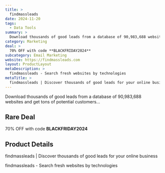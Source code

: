 ```yaml
---
title: >
  findmassleads
date: 2024-11-20
tags:
  - Data Tools
summary: >
  Download thousands of good leads from a database of 90,983,688 websites and get tons of potential customers...
category: Marketing
deal: >
  70% OFF with code **BLACKFRIDAY2024**
subcategory: Email Marketing
website: https://findmassleads.com
layout: ProductLayout
metaDescription: >
  findmassleads - Search fresh websites by technologies
metaTitle: >
  findmassleads | Discover thousands of good leads for your online business
---
```

Download thousands of good leads from a database of 90,983,688 websites and get tons of potential customers...

## Rare Deal

70% OFF with code **BLACKFRIDAY2024**

## Product Details
findmassleads | Discover thousands of good leads for your online business

findmassleads - Search fresh websites by technologies
